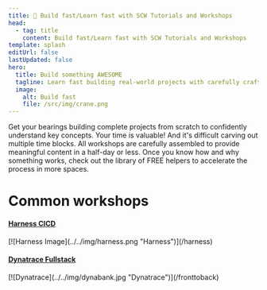 ```yaml
---
title: 🚀 Build fast/Learn fast with SCW Tutorials and Workshops
head:
  - tag: title
    content: Build fast/Learn fast with SCW Tutorials and Workshops
template: splash
editUrl: false
lastUpdated: false
hero:
  title: Build something AWESOME
  tagline: Learn fast building real-world projects with carefully crafted tutorials and workshops
  image:
    alt: Build fast
    file: /src/img/crane.png
---
```



<CardGrid stagger>
  <Card title="Build from scratch..." icon="add-document">
    Get your bearings building complete projects from scratch to confidently understand key concepts.
  </Card>
  <Card title="...and build FAST" icon="rocket">
    Your time is valuable! And it's difficult carving out multiple time blocks. All workshops are carefully assembled to provide meaningful content in a half-day or less.
  </Card>
  <Card title="Application helpers and scripts" icon="puzzle">
    Once you know how and why something works, check out the library of FREE helpers to accelerate the process in more spaces.
  </Card>
</CardGrid>

# Common workshops

<a href="/harness">
  <h4>Harness CICD</h4>
</a>
[![Harness Image](../../img/harness.png "Harness")](/harness)
<br />
<a href="/fronttoback">
  <h4>Dynatrace Fullstack</h4>
</a>
[![Dynatrace](../../img/dynabank.jpg "Dynatrace")](/fronttoback)
